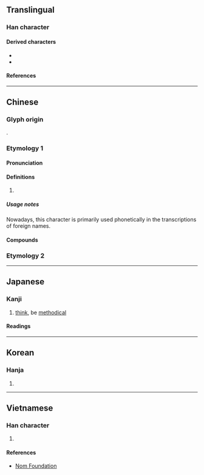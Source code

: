 {{also|仑|俞}}
{{character info}}
==Translingual==

===Han character===
{{Han char|rn=9|rad=人|as=06|sn=8|four=80227|canj=OMBT|ids=⿱亼𠕁}}

====Derived characters====
* {{l|mul|[[倫]], [[𠗣]], [[㖮]], [[埨]], [[婨]], [[崘]], [[惀]], [[掄]], [[淪]], [[陯]], [[㫻]], [[棆]], [[㷍]], [[腀]], [[睔]], [[碖]], [[稐]], [[綸]], [[耣]], [[䎾]], [[䑳]], [[蜦]], [[論]], [[踚]], [[輪]], [[錀]], [[鯩]], [[𡈺]]}}
* {{l|mul|[[𠁄]], [[𡃋]], [[𫭕]], [[崙]], [[菕]], [[嗧]], [[䈁]], [[圇]], [[癟]]}}

====References====
{{Han ref|kx=0102.100|dkj=00599|dj=0216.090|hdz=10143.010|uh=4F96}}

----

==Chinese==
{{zh-forms|s=仑}}

===Glyph origin===
{{Han etym}}
{{Han compound|亼|冊|ls=ic}}.

===Etymology 1===

====Pronunciation====
{{zh-pron
|m=lún
|c=leon4
|mn=lûn
|mc=y
|oc=y
|cat=
}}

====Definitions====
{{zh-hanzi}}

# {{zh-alt-form|倫|tr=-|reason; order}}

=====Usage notes=====
Nowadays, this character is primarily used phonetically in the transcriptions of foreign names.

====Compounds====
{{zh-der|侖琴射線|加侖|侖琴|庫侖定律|庫侖|密侖|毫侖目|美侖美奐|加侖比亞}}

===Etymology 2===
{{zh-see|崙}}

----

==Japanese==

===Kanji===
{{ja-kanji|grade=|rs=人06}}

# [[think]], be [[methodical]]

====Readings====
{{ja-readings
|goon=りん
|kanon=りん
|on=ろん
|kun=おも-う
|nanori=みち
}}

----

==Korean==

===Hanja===
{{ko-hanja|hangeul=[[륜]]>[[윤]]|eumhun=|rv=ryun>yun|mr=ryun>yun|y=lyun>yun}}

# {{rfdef|ko|sort=人06}}

----

==Vietnamese==

===Han character===
{{vi-readings|reading=[[lỏn]], [[lốn]], [[lổn]], [[lôn]], [[lủn]], [[luân]], [[lũn]], [[lụm]], [[lụn]], [[trôn]]|rs=人06}}

# {{rfdef|vi|sort=人06}}

====References====
* [http://nomfoundation.org/common/nom_details.php?codepoint=4f96 Nom Foundation]

{{cln|vi|Han tu}}
